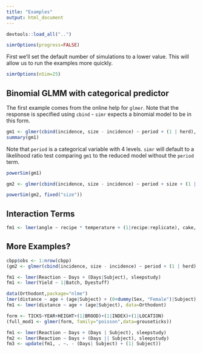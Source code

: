 ```yaml
---
title: "Examples"
output: html_document
---
```


```r
devtools::load_all("..")
```

```r
simrOptions(progress=FALSE)
```

First we'll set the default number of simulations to a lower value. This will allow us to run the examples more quickly.

```r
simrOptions(nSim=25)
```

## Binomial GLMM with categorical predictor

The first example comes from the online help for `glmer`. Note that the response is specified using `cbind` - `simr` expects a binomial model to be in this form.

```r
gm1 <- glmer(cbind(incidence, size - incidence) ~ period + (1 | herd), data = cbpp, family = binomial)
summary(gm1)
```

Note that `period` is a categorical variable with 4 levels. `simr` will default to a likelihood ratio test comparing `gm1` to the reduced model without the `period` term.

```r
powerSim(gm1)
```



```r
gm2 <- glmer(cbind(incidence, size - incidence) ~ period + size + (1 | herd), data = cbpp, family = binomial)
```

```r
powerSim(gm2, fixed("size"))
```


## Interaction Terms


```r
fm1 <- lmer(angle ~ recipe * temperature + (1|recipe:replicate), cake, REML= FALSE)
```

## More Examples?


```r
cbpp$obs <- 1:nrow(cbpp)
(gm2 <- glmer(cbind(incidence, size - incidence) ~ period + (1 | herd) + (1|obs), family = binomial, data = cbpp))
```



```r
fm1 <- lmer(Reaction ~ Days + (Days|Subject), sleepstudy)
fm1 <- lmer(Yield ~ 1|Batch, Dyestuff)
```

```r
data(Orthodont,package="nlme")
lmer(distance ~ age + (age|Subject) + (0+dummy(Sex, "Female")|Subject), data = Orthodont)
fm1 <- lmer(distance ~ age + (age|Subject), data=Orthodont)
```



```r
form <- TICKS~YEAR+HEIGHT+(1|BROOD)+(1|INDEX)+(1|LOCATION)
(full_mod1 <- glmer(form, family="poisson",data=grouseticks))
```




```r
fm1 <- lmer(Reaction ~ Days + (Days | Subject), sleepstudy)
fm2 <- lmer(Reaction ~ Days + (Days || Subject), sleepstudy)
fm3 <- update(fm1, . ~. - (Days| Subject) + (1| Subject))
```